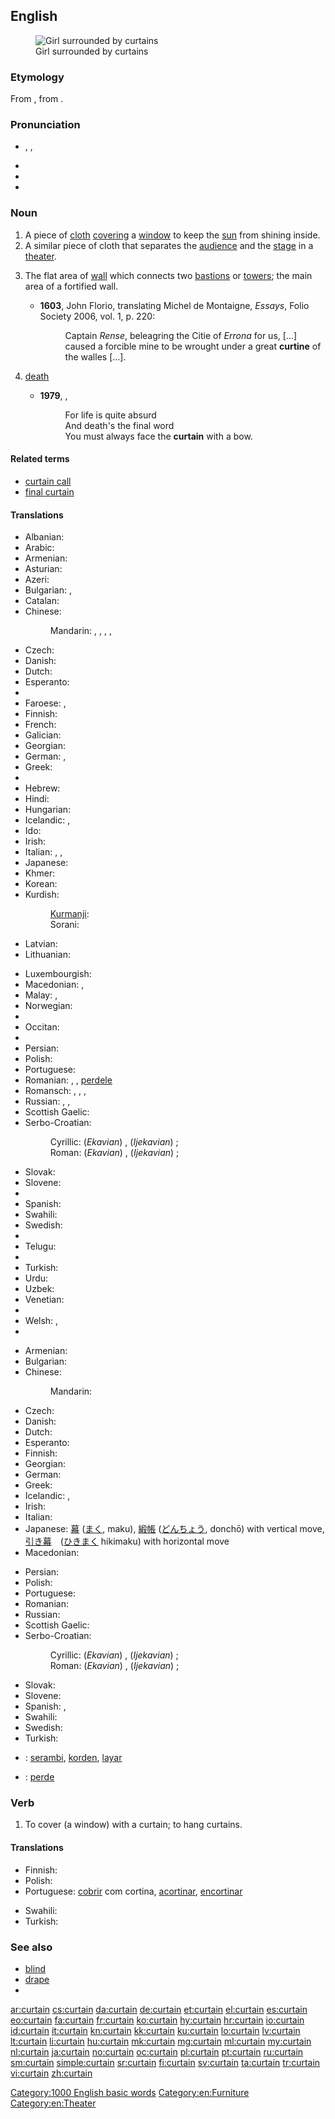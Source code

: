 ==English==
[[Image:Jan Vermeer van Delft 003.jpg|thumb|Girl surrounded by curtains]]

===Etymology===
From {{etyl|fro}} {{term|cortine|lang=fro}}, from {{etyl|la}} {{term|cortina|lang=la}}.

===Pronunciation===
* {{enPR|kû(r)'tən}}, {{IPA|/ˈkɜː(r)tən/}}, {{X-SAMPA|/"k3:(r)t@n/}}
* {{audio|en-us-curtain.ogg|Audio (US)}}
* {{audio|En-uk-curtain.ogg|Audio (UK)}}
* {{rhymes|ɜː(r)tən}}

===Noun===
{{en-noun}}

# A piece of [[cloth]] [[cover]]ing a [[window]] to keep the [[sun]] from shining inside.
# A similar piece of cloth that separates the [[audience]] and the [[stage]] in a [[theater]].
# {{context|fortifications}} The flat area of [[wall]] which connects two [[bastions]] or [[towers]]; the main area of a fortified wall.
#* '''1603''', John Florio, translating Michel de Montaigne, ''Essays'', Folio Society 2006, vol. 1, p. 220:
#*: Captain ''Rense'', beleagring the Citie of ''Errona'' for us, [...] caused a forcible mine to be wrought under a great '''curtine''' of the walles [...].
# {{euphemistic|also "[[final curtain]]"}} [[death]]
#* '''1979''', {{w|Monty Python}}, ''{{w|Always Look on the Bright Side of Life}}''
#*: For life is quite absurd
#*: And death's the final word
#*: You must always face the '''curtain''' with a bow.

====Related terms====
* [[curtain call]]
* [[final curtain]]

====Translations====
{{trans-top|piece of cloth covering a window}}
* Albanian: {{t-|sq|perde|m}}
* Arabic: {{t-|ar|ستارة|f|tr=sitāra}}
* Armenian: {{t-|hy|վարագույր|tr=varaguyr}}
* Asturian: {{t-|ast|cortina|f}}
* Azeri: {{t+|az|pərdə}}
* Bulgarian: {{t+|bg|перде|n}}, {{t+|bg|завеса|f}}
* Catalan: {{t+|ca|cortina|f}}
* Chinese:
*: Mandarin: {{t|cmn|窗簾|sc=Hani}}, {{t|cmn|窗帘|tr=chuānglián|sc=Hani}}, {{t|cmn|簾子|sc=Hani}}, {{t|cmn|帘子|tr=liánzi|sc=Hani}},
* Czech: {{t-|cs|závěs|m}}
* Danish: {{t+|da|gardin|n}}
* Dutch: {{t+|nl|gordijn|n}}
* Esperanto: {{t-|eo|kurteno}}
* {{trreq|et}}
* Faroese: {{t-|fo|gardina|f}}, {{t-|fo|gluggatjald|n}}
* Finnish: {{t-|fi|verho}}
* French: {{t+|fr|rideau|m}}
* Galician: {{t-|gl|cortina|f}}
* Georgian: {{t-|ka|ფარდა|tr=p'arda|sc=Geor}}
* German: {{t+|de|Vorhang|m}}, {{t+|de|Gardine|f}}
* Greek: {{t+|el|κουρτίνα|f}}
* {{trreq|gu}}
* Hebrew: {{t+|he|וילון|m|tr=vilon}}
* Hindi: {{t-|hi|परदा|m|tr=parda|sc=Deva}}
* Hungarian: {{t+|hu|függöny}}
* Icelandic: {{t+|is|gluggatjald|n}}, {{t-|is|gardína|f}}
* Ido: {{t+|io|kurteno}}
* Irish: {{t-|ga|cuirtín|m}}
* Italian: {{t+|it|tenda|f}}, {{t-|it|tappezzeria|f}}, {{t-|it|drappo|m}}
* Japanese: {{t+|ja|カーテン|tr=kāten}}
* Khmer: {{t+|km|វាំងនន|tr=veang nɔɔ nɔɔ|sc=Khmr}}
* Korean: {{t+|ko|커튼|tr=keoteun|sc=Kore}}
* Kurdish:
*: [[Kurmanji]]: {{t+|ku|perde|f}}
*: Sorani: {{t+|ku|په‌رده‌}}
* Latvian: {{t-|lv|aizkars|m}}
* Lithuanian: {{t-|lt|užuolaida|f}}
{{trans-mid}}
* Luxembourgish: {{t-|lb|Rido|f}}
* Macedonian: {{t-|mk|завеса|f|tr=závesa}},  {{t-|mk|перде|n|tr=pérde}}
* Malay: {{t-|ms|tirai}}, {{t-|ms|tabir}}
* Norwegian: {{t+|no|gardin|m|f}}
* {{trreq|nov}}
* Occitan: {{t+|oc|cortina|f}}
* {{trreq|ps}}
* Persian: {{t+|fa|پرده|tr=parde}}
* Polish: {{t+|pl|zasłona|f}}
* Portuguese: {{t+|pt|cortina|f}}
* Romanian: {{t-|ro|perdea|f}}, {{t-|ro|draperie|f}}, [[perdele]] {{f|p}}
* Romansch: {{t-|rm|sumbrival|m}} {{qualifier|Rumantsch Grischun}}, {{t-|rm|umbrival|m}} {{qualifier|Sursilvan}}, {{t-|rm|tenda|f}} {{qualifier|Rumantsch Grischun, Sutsilvan, Surmiran, Puter, Vallader}}, {{t-|rm|curtgina|f}} {{qualifier|Sursilvan}}
* Russian: {{t+|ru|штора|f|tr=štóra}}, {{t+|ru|занавеска|f|tr=zanavéska}}, {{t+|ru|гардина|f|tr=gardína|sc=Cyrl}}
* Scottish Gaelic: {{t-|gd|cùirtear|m}}
* Serbo-Croatian:
*: Cyrillic: (''Ekavian'') {{t-|sh|завеса|f|alt=за̑веса|sc=Cyrl}}, (''Ijekavian'') {{t-|sh|завјеса|f|alt=за̑вјеса|sc=Cyrl}}; {{t-|sh|застор|m|alt=за́стор|sc=Cyrl}}
*: Roman: (''Ekavian'') {{t-|sh|zavesa|f|alt=zȃvesa}}, (''Ijekavian'') {{t-|sh|zavjesa|f|alt=zȃvjesa}}; {{t-|sh|zastor|m|alt=zástor}}
* Slovak: {{t-|sk|opona|f}}
* Slovene: {{t+|sl|zavesa|f|alt=zavésa}}
* {{trreq|so}}
* Spanish: {{t+|es|cortina|f}}
* Swahili: {{t+|sw|pazia}}
* Swedish: {{t+|sv|gardin|c}}
* {{trreq|ta}}
* Telugu: {{t+|te|తెర|tr=tera}}
* {{trreq|th}}
* Turkish: {{t+|tr|perde}}
* Urdu: {{t-|ur|پردہ|m|tr=parda|sc=ur-Arab}}
* Uzbek: {{t-|uz|parda}}
* Venetian: {{tø|vec|coltrìna|f}}
* {{trreq|vo}}
* Welsh: {{t-|cy|llen|f}}, {{t-|cy|llenni|f-p}}
* {{trreq|yi}}
{{trans-bottom}}

{{trans-top|piece of cloth in a theater}}
* Armenian: {{t-|hy|վարագույր|tr=varaguyr}}
* Bulgarian: {{t+|bg|завеса|f}}
* Chinese:
*: Mandarin: {{t|cmn|幕布|tr=mùbù|sc=Hani}}
* Czech: {{t-|cs|opona|f}}
* Danish: {{t+|da|tæppe|n}}
* Dutch: {{t+|nl|doek|n}}
* Esperanto: {{t-|eo|kurteno}}
* Finnish: {{t-|fi|esirippu}}
* Georgian: {{t-|ka|ფარდა|tr=p'arda|sc=Geor}}
* German: {{t+|de|Vorhang|m}}
* Greek: {{t+|el|αυλαία|f}}
* Icelandic: {{t-|is|leikhústjald|n}}, {{t+|is|tjald|n}}
* Irish: {{t-|ga|brat|m}}
* Italian: {{t+|it|sipario|m}}
* Japanese: [[幕]] ([[まく]], maku), [[緞帳]] ([[どんちょう]], donchō) with vertical move, [[引き幕]]　([[ひきまく]] hikimaku) with horizontal move
* Macedonian: {{t-|mk|кулиса|f|tr=kulísa}}
{{trans-mid}}
* Persian: {{t+|fa|پرده|tr=parde}}
* Polish: {{t+|pl|kurtyna|f}}
* Portuguese: {{t+|pt|cortina|f}}
* Romanian: {{t-|ro|cortină|f}}
* Russian: {{t+|ru|занавес|m|tr=zánaves}}
* Scottish Gaelic: {{t-|gd|cùirtear|m}}
* Serbo-Croatian:
*: Cyrillic: (''Ekavian'') {{t-|sh|завеса|f|alt=за̑веса|sc=Cyrl}}, (''Ijekavian'') {{t-|sh|завјеса|f|alt=за̑вјеса|sc=Cyrl}} ; {{t-|sh|застор|m|alt=за́стор|sc=Cyrl}}
*: Roman: (''Ekavian'') {{t-|sh|zavesa|f|alt=zȃvesa}}, (''Ijekavian'') {{t-|sh|zavjesa|f|alt=zȃvjesa}} ; {{t-|sh|zastor|m|alt=zástor}}
* Slovak: {{t-|sk|opona|f}}
* Slovene: {{t+|sl|zavesa|f|alt=zavésa}}
* Spanish: {{t+|es|cortina|f}},  {{t-|es|telón|m}}
* Swahili: {{t+|sw|pazia}}
* Swedish: {{t+|sv|ridå|c}}
* Turkish: {{t+|tr|perde}}
{{trans-bottom}}

{{checktrans-top}}
* {{ttbc|id}}: [[serambi]], [[korden]], [[layar]]
* {{ttbc|ku}}: [[perde]] {{f}}
{{trans-bottom}}

===Verb===
{{en-verb}}

# To cover (a window) with a curtain; to hang curtains.

====Translations====
{{trans-top|to cover with a curtain}}
* Finnish: {{t-|fi|verhota}}
* Polish: {{t-|pl|zasłonić}}
* Portuguese: [[cobrir]] com cortina, [[acortinar]], [[encortinar]]
{{trans-mid}}
* Swahili: {{t+|sw|pazia}}
* Turkish: {{t+|tr|perdelemek}}
{{trans-bottom}}

===See also===
* [[blind]]
* [[drape]]
* {{pedialite}}

[[Category:1000 English basic words]]
[[Category:en:Furniture]]
[[Category:en:Theater]]

[[ar:curtain]]
[[cs:curtain]]
[[da:curtain]]
[[de:curtain]]
[[et:curtain]]
[[el:curtain]]
[[es:curtain]]
[[eo:curtain]]
[[fa:curtain]]
[[fr:curtain]]
[[ko:curtain]]
[[hy:curtain]]
[[hr:curtain]]
[[io:curtain]]
[[id:curtain]]
[[it:curtain]]
[[kn:curtain]]
[[kk:curtain]]
[[ku:curtain]]
[[lo:curtain]]
[[lv:curtain]]
[[lt:curtain]]
[[li:curtain]]
[[hu:curtain]]
[[mk:curtain]]
[[mg:curtain]]
[[ml:curtain]]
[[my:curtain]]
[[nl:curtain]]
[[ja:curtain]]
[[no:curtain]]
[[oc:curtain]]
[[pl:curtain]]
[[pt:curtain]]
[[ru:curtain]]
[[sm:curtain]]
[[simple:curtain]]
[[sr:curtain]]
[[fi:curtain]]
[[sv:curtain]]
[[ta:curtain]]
[[tr:curtain]]
[[vi:curtain]]
[[zh:curtain]]